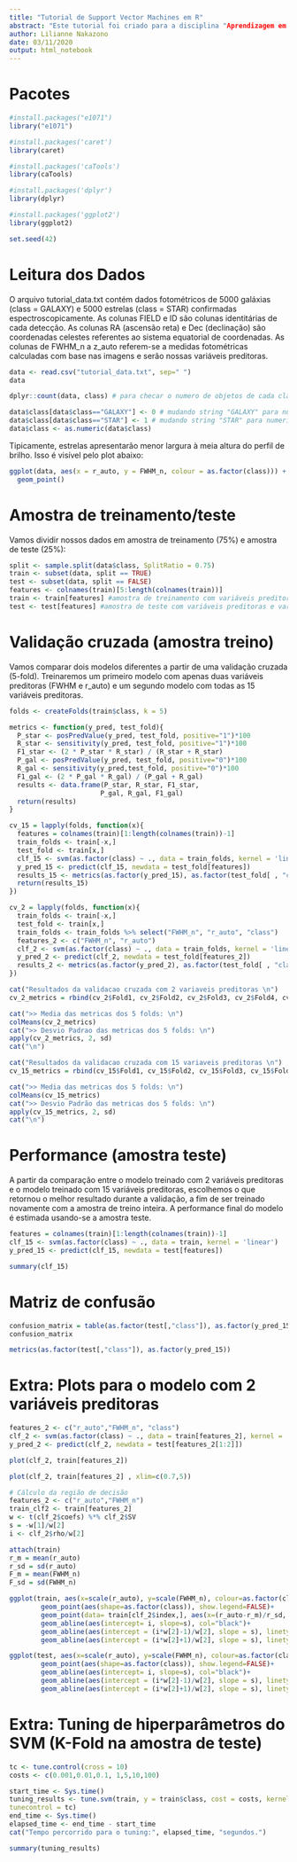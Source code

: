 ```yaml
---
title: "Tutorial de Support Vector Machines em R"
abstract: "Este tutorial foi criado para a disciplina "Aprendizagem em altas dimensões" (MAE5904 - IME/USP). Este é um exemplo de classificação suupervisionada de estrelas e galáxias."
author: Lilianne Nakazono
date: 03/11/2020
output: html_notebook
---
```


# Pacotes

```r

#install.packages("e1071")
library("e1071")

#install.packages('caret')
library(caret)

#install.packages('caTools')
library(caTools)

#install.packages('dplyr')
library(dplyr)

#install.packages('ggplot2')
library(ggplot2)

set.seed(42)
```

# Leitura dos Dados

O arquivo tutorial_data.txt contém dados fotométricos de 5000 galáxias (class = GALAXY) e 5000 estrelas (class = STAR) confirmadas espectroscopicamente. As colunas FIELD e ID são colunas identitárias de cada detecção. As colunas RA (ascensão reta) e Dec (declinação) são coordenadas celestes referentes ao sistema equatorial de coordenadas. As colunas de FWHM_n a z_auto referem-se a medidas fotométricas calculadas com base nas imagens e serão nossas variáveis preditoras.

```r
data <- read.csv("tutorial_data.txt", sep=" ")
data
```

```r
dplyr::count(data, class) # para checar o numero de objetos de cada classe
```

```r
data$class[data$class=="GALAXY"] <- 0 # mudando string "GALAXY" para numerico 0
data$class[data$class=="STAR"] <- 1 # mudando string "STAR" para numerico 1
data$class <- as.numeric(data$class)
```

Tipicamente, estrelas apresentarão menor largura à meia altura do perfil de brilho. Isso é visível pelo plot abaixo:

```r
ggplot(data, aes(x = r_auto, y = FWHM_n, colour = as.factor(class))) +
  geom_point()
```
# Amostra de treinamento/teste

Vamos dividir nossos dados em amostra de treinamento (75%) e amostra de teste (25%):

```r
split <- sample.split(data$class, SplitRatio = 0.75)
train <- subset(data, split == TRUE)
test <- subset(data, split == FALSE)
features <- colnames(train)[5:length(colnames(train))]
train <- train[features] #amostra de treinamento com variáveis preditoras e variável resposta
test <- test[features] #amostra de teste com variáveis preditoras e variável resposta
```


# Validação cruzada (amostra treino)

Vamos comparar dois modelos diferentes a partir de uma validação cruzada (5-fold). Treinaremos um primeiro modelo com apenas duas variáveis preditoras (FWHM e r_auto) e um segundo modelo com todas as 15 variáveis preditoras.

```r
folds <- createFolds(train$class, k = 5)
```


```r

metrics <- function(y_pred, test_fold){
  P_star <- posPredValue(y_pred, test_fold, positive="1")*100
  R_star <- sensitivity(y_pred, test_fold, positive="1")*100
  F1_star <- (2 * P_star * R_star) / (R_star + R_star)
  P_gal <- posPredValue(y_pred, test_fold, positive="0")*100
  R_gal <- sensitivity(y_pred,test_fold, positive="0")*100
  F1_gal <- (2 * P_gal * R_gal) / (P_gal + R_gal)
  results <- data.frame(P_star, R_star, F1_star,
                       P_gal, R_gal, F1_gal)
  return(results)
}

```


```r
cv_15 = lapply(folds, function(x){
  features = colnames(train)[1:length(colnames(train))-1]
  train_folds <- train[-x,]
  test_fold <- train[x,]
  clf_15 <- svm(as.factor(class) ~ ., data = train_folds, kernel = 'linear', scale=TRUE)
  y_pred_15 <- predict(clf_15, newdata = test_fold[features])
  results_15 <- metrics(as.factor(y_pred_15), as.factor(test_fold[ , "class"]))
  return(results_15)
})

cv_2 = lapply(folds, function(x){
  train_folds <- train[-x,]
  test_fold <- train[x,]
  train_folds <- train_folds %>% select("FWHM_n", "r_auto", "class")
  features_2 <- c("FWHM_n", "r_auto")
  clf_2 <- svm(as.factor(class) ~ ., data = train_folds, kernel = 'linear', scale=TRUE)
  y_pred_2 <- predict(clf_2, newdata = test_fold[features_2])
  results_2 <- metrics(as.factor(y_pred_2), as.factor(test_fold[ , "class"]))
})

```

```r

cat("Resultados da validacao cruzada com 2 variaveis preditoras \n")
cv_2_metrics = rbind(cv_2$Fold1, cv_2$Fold2, cv_2$Fold3, cv_2$Fold4, cv_2$Fold5)

cat(">> Media das metricas dos 5 folds: \n")
colMeans(cv_2_metrics)
cat(">> Desvio Padrao das metricas dos 5 folds: \n")
apply(cv_2_metrics, 2, sd)
cat("\n")

cat("Resultados da validacao cruzada com 15 variaveis preditoras \n")
cv_15_metrics = rbind(cv_15$Fold1, cv_15$Fold2, cv_15$Fold3, cv_15$Fold4, cv_15$Fold5)

cat(">> Media das metricas dos 5 folds: \n")
colMeans(cv_15_metrics)
cat(">> Desvio Padrão das metricas dos 5 folds: \n")
apply(cv_15_metrics, 2, sd)
cat("\n")

```
# Performance (amostra teste)

A partir da comparação entre o modelo treinado com 2 variáveis preditoras e o modelo treinado com 15 variáveis preditoras, escolhemos o que retornou o melhor resultado durante a validação, a fim de ser treinado novamente com a amostra de treino inteira. A performance final do modelo é estimada usando-se a amostra teste.
```r
features = colnames(train)[1:length(colnames(train))-1]
clf_15 <- svm(as.factor(class) ~ ., data = train, kernel = 'linear')
y_pred_15 <- predict(clf_15, newdata = test[features])
```

```r
summary(clf_15)
```

# Matriz de confusão

```r
confusion_matrix = table(as.factor(test[,"class"]), as.factor(y_pred_15))
confusion_matrix
```
```r
metrics(as.factor(test[,"class"]), as.factor(y_pred_15))
```

# Extra: Plots para o modelo com 2 variáveis preditoras

```r

features_2 <- c("r_auto","FWHM_n", "class")
clf_2 <- svm(as.factor(class) ~ ., data = train[features_2], kernel = 'linear', scale=TRUE)
y_pred_2 <- predict(clf_2, newdata = test[features_2[1:2]])

```

```r
plot(clf_2, train[features_2])
```
```r
plot(clf_2, train[features_2] , xlim=c(0.7,5))
```

```r
# Cálculo da região de decisão
features_2 <- c("r_auto","FWHM_n")
train_clf2 <- train[features_2]
w <- t(clf_2$coefs) %*% clf_2$SV
s = -w[1]/w[2]
i <- clf_2$rho/w[2]
```

```r
attach(train)
r_m = mean(r_auto)
r_sd = sd(r_auto)
F_m = mean(FWHM_n)
F_sd = sd(FWHM_n)
```

```r
ggplot(train, aes(x=scale(r_auto), y=scale(FWHM_n), colour=as.factor(class)))+ylim(-1,1)+
        geom_point(aes(shape=as.factor(class)), show.legend=FALSE)+
        geom_point(data= train[clf_2$index,], aes(x=(r_auto-r_m)/r_sd, y=(FWHM_n-F_m)/F_sd , colour="Support Vectors"))+
        geom_abline(aes(intercept= i, slope=s), col="black")+
        geom_abline(aes(intercept = (i*w[2]-1)/w[2], slope = s), linetype="dashed")+
        geom_abline(aes(intercept = (i*w[2]+1)/w[2], slope = s), linetype="dashed")

```
```r
ggplot(test, aes(x=scale(r_auto), y=scale(FWHM_n), colour=as.factor(class)))+ylim(-1,1)+
        geom_point(aes(shape=as.factor(class)), show.legend=FALSE)+
        geom_abline(aes(intercept= i, slope=s), col="black")+
        geom_abline(aes(intercept = (i*w[2]-1)/w[2], slope = s), linetype="dashed")+
        geom_abline(aes(intercept = (i*w[2]+1)/w[2], slope = s), linetype="dashed")

```
# Extra: Tuning de hiperparâmetros do SVM (K-Fold na amostra de teste)


```r
tc <- tune.control(cross = 10)
costs <- c(0.001,0.01,0.1, 1,5,10,100)

start_time <- Sys.time()
tuning_results <- tune.svm(train, y = train$class, cost = costs, kernel = "linear",
tunecontrol = tc)
end_time <- Sys.time()
elapsed_time <- end_time - start_time
cat("Tempo percorrido para o tuning:", elapsed_time, "segundos.")

```

```r
summary(tuning_results)
```